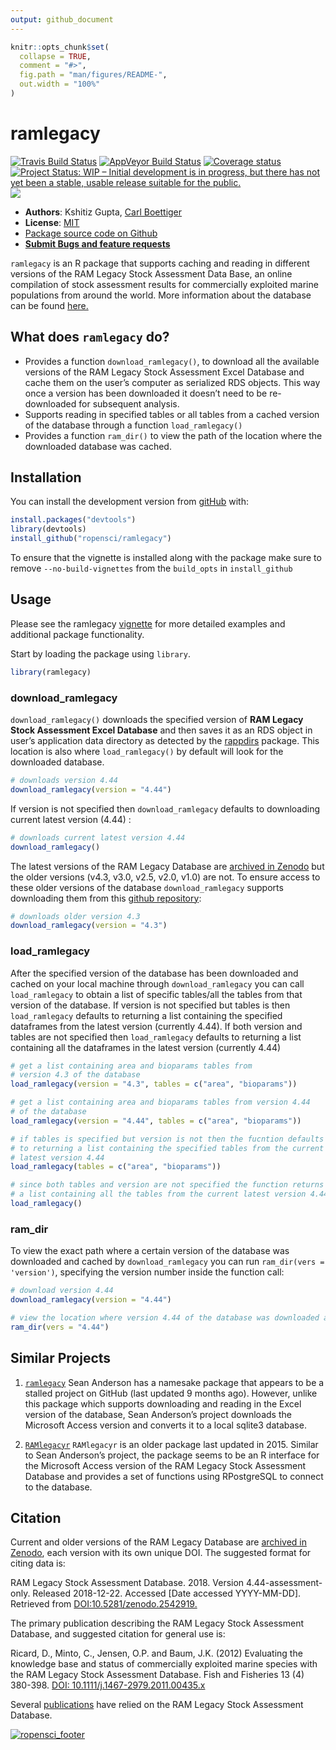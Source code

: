```yaml
---
output: github_document
---
```


<!-- README.md is generated from README.Rmd. Please edit that file -->

```r
knitr::opts_chunk$set(
  collapse = TRUE,
  comment = "#>",
  fig.path = "man/figures/README-",
  out.width = "100%"
)
```
ramlegacy
=============

[![Travis Build Status](https://travis-ci.com/ropensci/ramlegacy.svg?branch=master)](https://travis-ci.com/ropensci/ramlegacy) [![AppVeyor Build Status](https://ci.appveyor.com/api/projects/status/github/ropensci/ramlegacy?branch=master&svg=true)](https://ci.appveyor.com/project/kshtzgupta1/ramlegacy) [![Coverage status](https://codecov.io/gh/ropensci/ramlegacy/branch/master/graph/badge.svg)](https://codecov.io/github/ropensci/ramlegacy) [![Project Status: WIP – Initial development is in progress, but there has not yet been a stable, usable release suitable for the public.](https://www.repostatus.org/badges/latest/wip.svg)](https://www.repostatus.org/#wip) [![](https://badges.ropensci.org/264_status.svg)](https://github.com/ropensci/software-review/issues/264)



- **Authors**: Kshitiz Gupta, [Carl Boettiger](http://www.carlboettiger.info/)
- **License**: [MIT](http://opensource.org/licenses/MIT)
- [Package source code on Github](https://github.com/ramlegacy/ramlegacy)
- [**Submit Bugs and feature requests**](https://github.com/ramlegacy/ramlegacy/issues)

`ramlegacy` is an R package that supports caching and reading in different versions of the RAM Legacy Stock Assessment Data Base, an online compilation of stock assessment results for commercially exploited marine populations from around the world. More information about the database can be found [here.](https://www.ramlegacy.org/)


## What does `ramlegacy` do?

  - Provides a function `download_ramlegacy()`, to download all the available versions
    of the RAM Legacy Stock Assessment Excel Database and cache them on the user's computer
    as serialized RDS objects. This way once a version has been downloaded it doesn't need
    to be re-downloaded for subsequent analysis.
  - Supports reading in specified tables or all tables from a cached version of the database through a 
    function `load_ramlegacy()`
  - Provides a function `ram_dir()` to view the path of the location where the downloaded database was cached.

## Installation
You can install the development version from [gitHub](https://github.com/ropensci/ramlegacy) with:

```r
install.packages("devtools")
library(devtools)
install_github("ropensci/ramlegacy")
```

To ensure that the vignette is installed along with the package make sure to remove `--no-build-vignettes` from the `build_opts` in `install_github`

## Usage
Please see the ramlegacy [vignette](https://ropensci.github.io/ramlegacy/articles/ramlegacy.html) for more detailed examples and additional package functionality. 

Start by loading the package using `library`.

```r
library(ramlegacy)
```

### download_ramlegacy

`download_ramlegacy()` downloads the specified version of **RAM Legacy Stock Assessment Excel Database** and then saves it as an RDS object in user’s application data directory as detected by the [rappdirs](https://cran.r-project.org/web/packages/rappdirs/index.html) package. This location is also where `load_ramlegacy()` by default will look for the downloaded database. 

```r
# downloads version 4.44
download_ramlegacy(version = "4.44")
```

If version is not specified then `download_ramlegacy` defaults to downloading current latest version (4.44) :

```r
# downloads current latest version 4.44
download_ramlegacy()
```

The latest versions of the RAM Legacy Database are [archived in Zenodo](https://zenodo.org/communities/rlsadb/) but the older versions (v4.3, v3.0, v2.5, v2.0, v1.0) are not. To ensure access to these older versions of the database `download_ramlegacy` supports downloading them from this [github repository](https://www.github.com/kshtzgupta1/ramlegacy-assets/):

```r
# downloads older version 4.3
download_ramlegacy(version = "4.3")
```

### load_ramlegacy
After the specified version of the database has been downloaded and cached on your local machine through `download_ramlegacy` you can call `load_ramlegacy` to obtain a list of specific tables/all the tables from that version of the database. If version is not specified but tables is then `load_ramlegacy` defaults to returning a list containing the specified dataframes from the latest version (currently 4.44). If both version and tables are not specified then `load_ramlegacy` defaults to returning a list containing all the dataframes in the latest version (currently 4.44)

```r
# get a list containing area and bioparams tables from
# version 4.3 of the database
load_ramlegacy(version = "4.3", tables = c("area", "bioparams"))

# get a list containing area and bioparams tables from version 4.44
# of the database
load_ramlegacy(version = "4.44", tables = c("area", "bioparams"))

# if tables is specified but version is not then the fucntion defaults
# to returning a list containing the specified tables from the current
# latest version 4.44
load_ramlegacy(tables = c("area", "bioparams"))

# since both tables and version are not specified the function returns
# a list containing all the tables from the current latest version 4.44
load_ramlegacy()
```

### ram_dir
To view the exact path where a certain version of the database was downloaded and cached by `download_ramlegacy` you can run `ram_dir(vers = 'version')`, specifying the version number inside the function call:
```r
# download version 4.44
download_ramlegacy(version = "4.44")

# view the location where version 4.44 of the database was downloaded and cached
ram_dir(vers = "4.44")
```

## Similar Projects

1. [`ramlegacy`](https://github.com/seananderson/ramlegacy) 
Sean Anderson has a namesake package that appears to be a stalled project on GitHub (last updated 9 months ago). However, unlike this package which supports downloading and reading in the Excel version of the database, Sean Anderson's project downloads the Microsoft Access version and converts it to a local sqlite3 database. 
 

2. [`RAMlegacyr`](https://github.com/ashander/RAMlegacyr)
`RAMlegacyr` is an older package last updated in 2015. Similar to Sean Anderson's project, the package seems to be an R interface for the Microsoft Access version of the RAM Legacy Stock Assessment Database and provides a set of functions using RPostgreSQL to connect to the database.

## Citation
Current and older versions of the RAM Legacy Database are [archived in Zenodo](https://zenodo.org/communities/rlsadb/), each version with its own unique DOI. The suggested format for citing data is:

RAM Legacy Stock Assessment Database. 2018. Version 4.44-assessment-only. Released 2018-12-22. Accessed [Date accessed YYYY-MM-DD]. Retrieved from [DOI:10.5281/zenodo.2542919.](https://zenodo.org/record/2542919#.XE-rFs9KjBI)

The primary publication describing the RAM Legacy Stock Assessment Database, and suggested citation for general use is:

Ricard, D., Minto, C., Jensen, O.P. and Baum, J.K. (2012) Evaluating the knowledge base and status of commercially exploited marine species with the RAM Legacy Stock Assessment Database. Fish and Fisheries 13 (4) 380-398. [DOI: 10.1111/j.1467-2979.2011.00435.x](https://onlinelibrary.wiley.com/doi/abs/10.1111/j.1467-2979.2011.00435.x)

Several [publications](http://sites.uw.edu/ramlegac/publications/) have relied on the RAM Legacy Stock Assessment Database.

[![ropensci_footer](https://ropensci.org/public_images/ropensci_footer.png)](https://ropensci.org)
